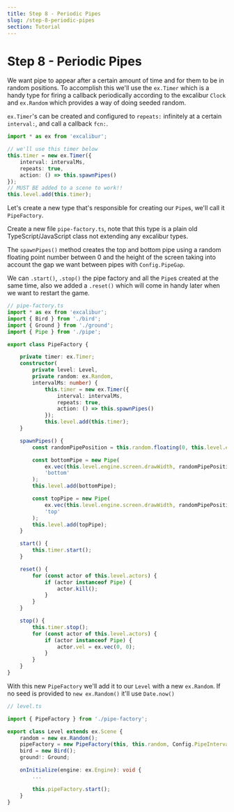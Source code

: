 ```yaml
---
title: Step 8 - Periodic Pipes
slug: /step-8-periodic-pipes
section: Tutorial
---
```


# Step 8 - Periodic Pipes

We want pipe to appear after a certain amount of time and for them to be in random positions. To accomplish this we'll use the `ex.Timer` which is a handy type for firing a callback periodically according to the excalibur `Clock` and `ex.Random` which provides a way of doing seeded random.

`ex.Timer`'s can be created and configured to `repeats:` infinitely at a certain `interval:`, and call a callback `fcn:`.

```typescript
import * as ex from 'excalibur';

// we'll use this timer below
this.timer = new ex.Timer({
    interval: intervalMs,
    repeats: true,
    action: () => this.spawnPipes()
});
// MUST BE added to a scene to work!!
this.level.add(this.timer);

```

Let's create a new type that's responsible for creating our `Pipe`s, we'll call it `PipeFactory`.

Create a new file `pipe-factory.ts`, note that this type is a plain old TypeScript/JavaScript class not extending any excalibur types.

The `spawnPipes()` method creates the top and bottom pipe using a random floating point number between 0 and the height of the screen taking into account the gap we want between pipes with `Config.PipeGap`.

We can `.start()`, `.stop()` the pipe factory and all the `Pipe`s created at the same time, also we added a `.reset()` which will come in handy later when we want to restart the game.


```typescript
// pipe-factory.ts
import * as ex from 'excalibur';
import { Bird } from './bird';
import { Ground } from './ground';
import { Pipe } from './pipe';

export class PipeFactory {

    private timer: ex.Timer;
    constructor(
        private level: Level,
        private random: ex.Random,
        intervalMs: number) {
            this.timer = new ex.Timer({
                interval: intervalMs,
                repeats: true,
                action: () => this.spawnPipes()
            });
            this.level.add(this.timer);
    }

    spawnPipes() {
        const randomPipePosition = this.random.floating(0, this.level.engine.screen.resolution.height - Config.PipeGap);

        const bottomPipe = new Pipe(
            ex.vec(this.level.engine.screen.drawWidth, randomPipePosition + Config.PipeGap),
            'bottom'
        );
        this.level.add(bottomPipe);

        const topPipe = new Pipe(
            ex.vec(this.level.engine.screen.drawWidth, randomPipePosition),
            'top'
        );
        this.level.add(topPipe);
    }

    start() {
        this.timer.start();
    }

    reset() {
        for (const actor of this.level.actors) {
            if (actor instanceof Pipe) {
                actor.kill();
            }
        }
    }

    stop() {
        this.timer.stop();
        for (const actor of this.level.actors) {
            if (actor instanceof Pipe) {
                actor.vel = ex.vec(0, 0);
            }
        }
    }
}
```

With this new `PipeFactory` we'll add it to our `Level` with a new `ex.Random`. If no seed is provided to `new ex.Random()` it'll use `Date.now()`

```typescript
// level.ts

import { PipeFactory } from './pipe-factory';

export class Level extends ex.Scene {
    random = new ex.Random();
    pipeFactory = new PipeFactory(this, this.random, Config.PipeInterval);
    bird = new Bird();
    ground!: Ground;

    onInitialize(engine: ex.Engine): void {
        ...

        this.pipeFactory.start();
    }
}
```
